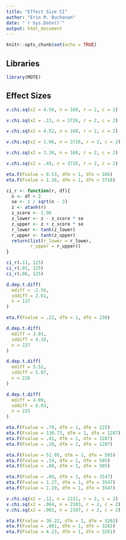 ```yaml
---
title: "Effect Size CI"
author: "Erin M. Buchanan"
date: "`r Sys.Date()`"
output: html_document
---
```


```r
knitr::opts_chunk$set(echo = TRUE)
```

## Libraries

```r
library(MOTE)
```

## Effect Sizes

```r
v.chi.sq(x2 = 4.56, n = 168, r = 2, c = 2)

v.chi.sq(x2 = .13, n = 3726, r = 2, c = 2)

v.chi.sq(x2 = 4.52, n = 168, r = 2, c = 2)

v.chi.sq(x2 = 1.06, n = 3726, r = 2, c = 2)

v.chi.sq(x2 = 3.30, n = 168, r = 2, c = 2)

v.chi.sq(x2 = .49, n = 3726, r = 2, c = 2)
```

```r
eta.F(Fvalue = 8.53, dfm = 1, dfe = 166)
eta.F(Fvalue = 1.16, dfm = 1, dfe = 3718)
```

```r
ci_r <- function(r, df){
  n <- df + 2
  se <- 1 / sqrt(n - 3)
  z <- atanh(r)
  z_score <- 1.96
  z_lower <- z - z_score * se
  z_upper <- z + z_score * se
  r_lower <- tanh(z_lower)
  r_upper <- tanh(z_upper)
  return(list(r_lower = r_lower,
         r_upper = r_upper))
}

ci_r(.11, 125)
ci_r(.01, 125)
ci_r(.06, 125)
```

```r
d.dep.t.diff(
  mdiff = -2.56,
  sddiff = 2.61,
  n = 127
)
```

```r
eta.F(Fvalue = .22, dfm = 1, dfe = 230)

d.dep.t.diff(
  mdiff = 3.01,
  sddiff = 4.18,
  n = 227
)

d.dep.t.diff(
  mdiff = 5.51,
  sddiff = 5.07,
  n = 226
)

d.dep.t.diff(
  mdiff = 4.09,
  sddiff = 6.03,
  n = 225
)

eta.F(Fvalue = .78, dfm = 1, dfe = 225)
eta.F(Fvalue = 130.73, dfm = 1, dfe = 1287)
eta.F(Fvalue = .41, dfm = 1, dfe = 1287)
eta.F(Fvalue = .28, dfm = 1, dfe = 1287)

eta.F(Fvalue = 51.95, dfm = 1, dfe = 505)
eta.F(Fvalue = .14, dfm = 1, dfe = 505)
eta.F(Fvalue = .80, dfm = 1, dfe = 505)

eta.F(Fvalue = .09, dfm = 1, dfe = 3547)
eta.F(Fvalue = 1.27, dfm = 1, dfe = 3547)
eta.F(Fvalue = 1.19, dfm = 1, dfe = 3547)
```

```r
v.chi.sq(x2 = .12, n = 2151, r = 2, c = 2)
v.chi.sq(x2 = .004, n = 2103, r = 2, c = 2)
v.chi.sq(x2 = .001, n = 2107, r = 2, c = 2)

eta.F(Fvalue = 36.22, dfm = 1, dfe = 3263)
eta.F(Fvalue = .001, dfm = 1, dfe = 3263)
eta.F(Fvalue = 4.23, dfm = 1, dfe = 3261)

```